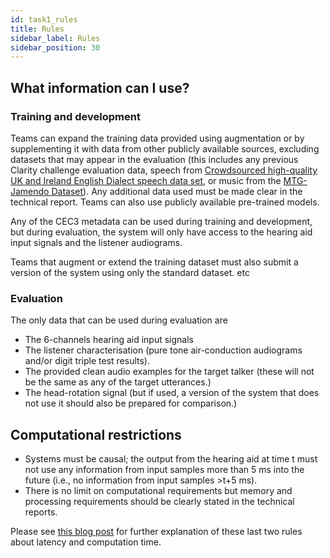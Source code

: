 ```yaml
---
id: task1_rules
title: Rules
sidebar_label: Rules
sidebar_position: 30
---
```


## What information can I use?

### Training and development

Teams can expand the training data provided using augmentation or by supplementing it with data from other publicly available sources, excluding datasets that may appear in the evaluation (this includes any previous Clarity challenge evaluation data, speech from [Crowdsourced high-quality UK and Ireland English Dialect speech data set](https://www.openslr.org/83/), or music from the [MTG-Jamendo Dataset](https://mtg.github.io/mtg-jamendo-dataset/)). Any additional data used must be made clear in the technical report. Teams can also use publicly available pre-trained models.

Any of the CEC3 metadata can be used during training and development, but during evaluation, the system will only have access to the hearing aid input signals and the listener audiograms.

Teams that augment or extend the training dataset must also submit a version of the system using only the standard dataset. etc

### Evaluation

The only data that can be used during evaluation are

- The 6-channels hearing aid input signals
- The listener characterisation (pure tone air-conduction audiograms and/or digit triple test results).
- The provided clean audio examples for the target talker (these will not be the same as any of the target utterances.)
- The head-rotation signal (but if used, a version of the system that does not use it should also be prepared for comparison.)

## Computational restrictions

- Systems must be causal; the output from the hearing aid at time t must not use any information from input samples more than 5 ms into the future (i.e., no information from input samples >t+5 ms).
- There is no limit on computational requirements but memory and processing requirements should be clearly stated in the technical reports.

Please see [this blog post](https://claritychallenge.org/blog/Latency,%20computation%20time%20and%20real-time%20operation) for further explanation of these last two rules about latency and computation time.
